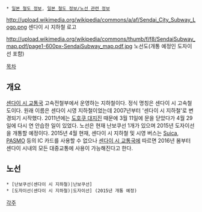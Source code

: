 {{{+1 仙台市地下鉄 / Sendai Subway}}}
 * [[일본 철도 정보]], [[일본 철도 정보/노선 관련 정보]]

http://upload.wikimedia.org/wikipedia/commons/a/af/Sendai_City_Subway_Logo.png
센다이 시 지하철 로고

http://upload.wikimedia.org/wikipedia/commons/thumb/f/f8/SendaiSubway_map.pdf/page1-600px-SendaiSubway_map.pdf.jpg
노선도(개통 예정인 도자이선 포함)

[[목차]]
== 개요 ==
[[센다이 시 교통국]] 고속전철부에서 운영하는 지하철이다. 정식 명칭은 센다이 시 고속철도이다. 원래 이름은 센다이 시영 지하철이었는데 2007년부터 '센다이 시 지하철'로 변경되기 시작했다. 2011년에는 [[도호쿠 대지진]] 때문에 3월 11일에 문을 닫았다가 4월 29일에 다시 연 안습한 일이 있었다. 노선은 현재 난보쿠선 1개가 있으며 2015년 도자이선을 개통할 예정이다.
2015년 4월 현재, 센다이 시 지하철 및 시영 버스는 [[Suica]], [[PASMO]] 등의 IC 카드를 사용할 수 없으나 [[센다이 시 교통국]]에 따르면 2016년 봄부터 센다이 시내의 모든 대중교통에 사용이 가능해진다고 한다.

== 노선 ==
 * [난보쿠선(센다이 시 지하철)|난보쿠선]
 * [도자이선(센다이 시 지하철)|도자이선] (2015년 개통 예정)

[[각주]]

